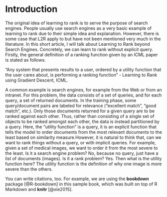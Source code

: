 # Introduction {#intro}

The original idea of learning to rank is to serve the purpose of search engines. People usually use search engines as a very basic example of learning to rank due to their simple idea and explanation. However, there is some case that L2R apply to but have not been mentioned very much in the literature. In this short article, I will talk about Learning to Rank beyond Search Engines. Concretely, we can learn to rank without explicit query. Firstly, the general definition of a ranking function given by an ICML paper is stated as follows.

"Any system that presents results to a user, ordered by a utility function that the user cares about, is performing a ranking function" - Learning to Rank using Gradient Descent, ICML.

A common example is search engines, for example from the Web or from an intranet. For this problem, the data consists of a set of queries, and for each query, a set of returned documents. In the training phase, some query/document pairs are labeled for relevance ("excellent match", "good match", etc.). Only those documents returned for a given query are to be ranked against each other. Thus, rather than consisting of a single set of objects to be ranked amongst each other, the data is instead partitioned by a query. Here, the "utility function" is a query, it is an explicit function that tells the model to order documents from the most relevant documents to the least based on similarity measure.However, it is natural to think that, can we want to rank things without a query, or with implicit queries. For example, given a set of medical images, we want to order it from the most severe to the least. Is it a search engine problem? No, because no query, just have a list of documents (images). Is it a rank problem? Yes. Then what is the utility function here? The utility function is the definition of why one image is more severe than the others.

You can write citations, too. For example, we are using the **bookdown** package [@R-bookdown] in this sample book, which was built on top of R Markdown and **knitr** [@xie2015].
